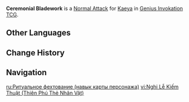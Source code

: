 {{About|the Character Card Skill for [[Genius Invokation TCG]]|the Playable Character Talent|Ceremonial Bladework}}
{{Genius Invokation TCG Skill Infobox
|title      = Ceremonial Bladework
|image      = Ceremonial Bladework Character Card Skill.png
|type       = Normal Attack
|character  = Kaeya
|element    = Cryo
|matching   = 1
|unaligned  = 2
|effect     = Deals 2 {{Color|Physical DMG}}.
|order      = 1
}}
'''Ceremonial Bladework''' is a [[Character Card Normal Attack|Normal Attack]] for [[Kaeya (Character Card)|Kaeya]] in [[Genius Invokation TCG]].

==Other Languages==
{{Transclude|Ceremonial Bladework|Other Languages}}

==Change History==
{{Change History|3.3}}

==Navigation==
{{Genius Invokation TCG Skill Navbox|Kaeya}}

[[ru:Ритуальное фехтование (навык карты персонажа)]]
[[vi:Nghi Lễ Kiếm Thuật (Thiên Phú Thẻ Nhân Vật)]]